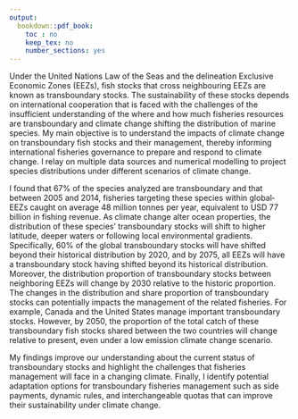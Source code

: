 ```yaml
---
output:
  bookdown::pdf_book:
    toc : no
    keep_tex: no
    number_sections: yes
---
```


Under the United Nations Law of the Seas and the delineation Exclusive Economic Zones (EEZs), fish stocks that cross neighbouring EEZs are known as transboundary stocks. The sustainability of these stocks depends on international cooperation that is faced with the challenges of the insufficient understanding of the where and how much fisheries resources are transboundary and climate change shifting the distribution of marine species. My main objective is to understand the impacts of climate change on transboundary fish stocks and their management, thereby informing international fisheries governance to prepare and respond to climate change. I relay on multiple data sources and numerical modelling to project species distributions under different scenarios of climate change. 

I found that 67% of the species analyzed are transboundary and that between 2005 and 2014, fisheries targeting these species within global‐EEZs caught on average 48 million tonnes per year, equivalent to USD 77 billion in fishing revenue. As climate change alter ocean properties, the distribution of these species’ transboundary stocks will shift to higher latitude, deeper waters or following local environmental gradients. Specifically, 60% of the global transboundary stocks will have shifted beyond their historical distribution by 2020, and by 2075, all EEZs will have a transboundary stock having shifted beyond its historical distribution. Moreover, the distribution proportion of transboundary stocks between neighboring EEZs will change by 2030 relative to the historic proportion. The changes in the distribution and share proportion of transboundary stocks can potentially impacts the management of the related fisheries. For example, Canada and the United States manage important transboundary stocks. However, by 2050, the proportion of the total catch of these transboundary fish stocks shared between the two countries will change relative to present, even under a low emission climate change scenario.

My findings improve our understanding about the current status of transboundary stocks and highlight the challenges that fisheries management will face in a changing climate. Finally, I identify potential adaptation options for transboundary fisheries management such as side payments, dynamic rules, and interchangeable quotas that can improve their sustainability under climate change.
